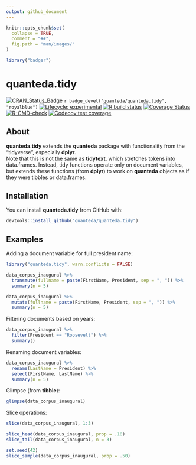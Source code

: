 ```yaml
---
output: github_document
---
```


```r
knitr::opts_chunk$set(
  collapse = TRUE,
  comment = "##",
  fig.path = "man/images/"
)
```
```r
library("badger")
```

# quanteda.tidy

<!-- badges: start -->
[![CRAN_Status_Badge](http://www.r-pkg.org/badges/version/quanteda.tidy)](https://cran.r-project.org/package=quanteda.tidy)
`r badge_devel("quanteda/quanteda.tidy", "royalblue")`
[![Lifecycle: experimental](https://img.shields.io/badge/lifecycle-experimental-orange.svg)](https://www.tidyverse.org/lifecycle/#experimental)
[![R build status](https://github.com/quanteda/quanteda.tidy/workflows/R-CMD-check/badge.svg)](https://github.com/quanteda/quanteda.tidy/actions)
[![Coverage Status](https://img.shields.io/codecov/c/github/quanteda/quanteda.tidy/master.svg)](https://codecov.io/github/quanteda/quanteda.tidy?branch=master)
[![R-CMD-check](https://github.com/quanteda/quanteda.tidy/actions/workflows/R-CMD-check.yaml/badge.svg)](https://github.com/quanteda/quanteda.tidy/actions/workflows/R-CMD-check.yaml)
[![Codecov test coverage](https://codecov.io/gh/quanteda/quanteda.tidy/graph/badge.svg)](https://app.codecov.io/gh/quanteda/quanteda.tidy)
<!-- badges: end -->


## About

**quanteda.tidy** extends the **quanteda** package with functionality from the "tidyverse", especially **dplyr**.  
Note that this is not the same as **tidytext**, which stretches tokens into data.frames.  Instead, tidy functions operate only on document variables, but extends these functions (from **dplyr**) to work on **quanteda** objects as if they were tibbles or data.frames.

## Installation

You can install **quanteda.tidy** from GitHub with:

```r
devtools::install_github("quanteda/quanteda.tidy")
```


## Examples

Adding a document variable for full president name:
```r
library("quanteda.tidy", warn.conflicts = FALSE)

data_corpus_inaugural %>%
  transmute(fullname = paste(FirstName, President, sep = ", ")) %>%
  summary(n = 5)

data_corpus_inaugural %>%
  mutate(fullname = paste(FirstName, President, sep = ", ")) %>%
  summary(n = 5)
```

Filtering documents based on years:
```r
data_corpus_inaugural %>%
  filter(President == "Roosevelt") %>%
  summary()
```

Renaming document variables:
```r
data_corpus_inaugural %>%
  rename(LastName = President) %>%
  select(FirstName, LastName) %>%
  summary(n = 5)
```

Glimpse (from **tibble**):
```r
glimpse(data_corpus_inaugural)
```

Slice operations:
```r
slice(data_corpus_inaugural, 1:3)

slice_head(data_corpus_inaugural, prop = .10)
slice_tail(data_corpus_inaugural, n = 3)

set.seed(42)
slice_sample(data_corpus_inaugural, prop = .50)
```
